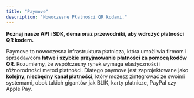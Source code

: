 ```yaml
---
title: "Paymove"
description: "Nowoczesne Płatności QR kodami."
---
```


**Poznaj nasze  API i SDK, dema oraz przewodniki, aby wdrożyć płatności QR kodem.**

Paymove to nowoczesna infrastruktura płatnicza, która umożliwia firmom i sprzedawcom **łatwe i szybkie przyjmowanie płatności za pomocą kodów QR**. Rozumiemy, że współczesny rynek wymaga elastyczności i różnorodności metod płatności. Dlatego paymove jest zaprojektowane jako **kolejny, niezbędny kanał płatności**, który możesz zintegrować ze swoimi systemami, obok takich gigantów jak BLIK, karty płatnicze, PayPal czy Apple Pay.